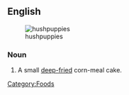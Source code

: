 ==English==
{{wikipedia}}
[[Image:Hushpuppies 5stack.jpg|thumb|hushpuppies]]
===Noun===
{{en-noun|hushpuppies}}
# {{Southern|_|US}} A small [[deep-fried]] corn-meal cake.

[[Category:Foods]]